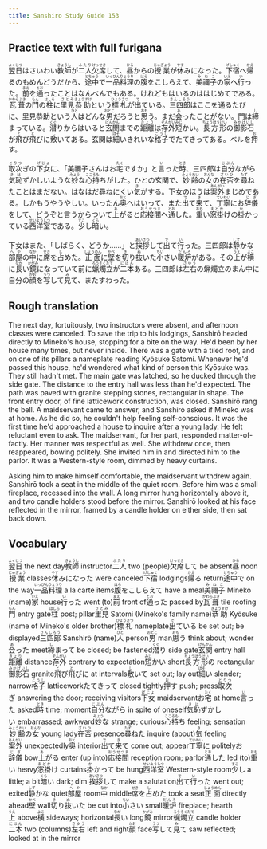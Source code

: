 ```yaml
---
title: Sanshiro Study Guide 153
---
```


## Practice text with full furigana

<p>
<ruby><rb>翌日</rb><rt>よくじつ</rt></ruby>はさいわい<ruby><rb>教師</rb><rt>きょうし</rt></ruby>が<ruby><rb>二人</rb><rt>ふたり</rt></ruby><ruby><rb>欠席</rb><rt>けっせき</rt></ruby>して、<ruby><rb>昼</rb><rt>ひる</rt></ruby>からの<ruby><rb>授業</rb><rt>じゅぎょう</rt></ruby>が<ruby><rb>休</rb><rt>やす</rt></ruby>みになった。<ruby><rb>下宿</rb><rt>げしゅく</rt></ruby>へ<ruby><rb>帰</rb><rt>かえ</rt></ruby>るのもめんどうだから、<ruby><rb>途中</rb><rt>とちゅう</rt></ruby>で<ruby><rb>一品</rb><rt>いっぴん</rt></ruby><ruby><rb>料理</rb><rt>りょうり</rt></ruby>の<ruby><rb>腹</rb><rt>はら</rt></ruby>をこしらえて、<ruby><rb>美禰子</rb><rt>みねこ</rt></ruby>の<ruby><rb>家</rb><rt>いえ</rt></ruby>へ<ruby><rb>行</rb><rt>い</rt></ruby>った。<ruby><rb>前</rb><rt>まえ</rt></ruby>を<ruby><rb>通</rb><rt>とお</rt></ruby>ったことはなんべんでもある。けれどもはいるのははじめてである。<ruby><rb>瓦葺</rb><rt>かわらぶき</rt></ruby>の<ruby><rb>門</rb><rt>もん</rt></ruby>の<ruby><rb>柱</rb><rt>はしら</rt></ruby>に<ruby><rb>里見</rb><rt>さとみ</rt></ruby><ruby><rb>恭助</rb><rt>きょうすけ</rt></ruby>という<ruby><rb>標札</rb><rt>ひょうさつ</rt></ruby>が<ruby><rb>出</rb><rt>で</rt></ruby>ている。<ruby><rb>三四郎</rb><rt>さんしろう</rt></ruby>はここを通るたびに、里見恭助という<ruby><rb>人</rb><rt>ひと</rt></ruby>はどんな<ruby><rb>男</rb><rt>おとこ</rt></ruby>だろうと<ruby><rb>思</rb><rt>おも</rt></ruby>う。まだ<ruby><rb>会</rb><rt>あ</rt></ruby>ったことがない。門は<ruby><rb>締</rb><rt>し</rt></ruby>まっている。<ruby><rb>潜</rb><rt>くぐ</rt></ruby>りからはいると<ruby><rb>玄関</rb><rt>げんかん</rt></ruby>までの<ruby><rb>距離</rb><rt>きょり</rt></ruby>は<ruby><rb>存外</rb><rt>ぞんがい</rt></ruby><ruby><rb>短</rb><rt>みじ</rt></ruby>かい。<ruby><rb>長方形</rb><rt>ちょうほうけい</rt></ruby>の<ruby><rb>御影石</rb><rt>みかげいし</rt></ruby>が<ruby><rb>飛</rb><rt>と</rt></ruby>び<ruby><rb>飛</rb><rt>と</rt></ruby>びに<ruby><rb>敷</rb><rt>し</rt></ruby>いてある。玄関は<ruby><rb>細</rb><rt>ほそ</rt></ruby>いきれいな<ruby><rb>格子</rb><rt>こうし</rt></ruby>でたてきってある。ベルを<ruby><rb>押</rb><rt>お</rt></ruby>す。
</p>

<p>
<ruby><rb>取次</rb><rt>とりつ</rt></ruby>ぎの<ruby><rb>下女</rb><rt>げじょ</rt></ruby>に、「美禰子さんはお<ruby><rb>宅</rb><rt>たく</rt></ruby>ですか」と<ruby><rb>言</rb><rt>い</rt></ruby>った<ruby><rb>時</rb><rt>とき</rt></ruby>、三四郎は<ruby><rb>自分</rb><rt>じぶん</rt></ruby>ながら<ruby><rb>気恥</rb><rt>きは</rt></ruby>ずかしいような<ruby><rb>妙</rb><rt>みょう</rt></ruby>な<ruby><rb>心持</rb><rt>こころも</rt></ruby>ちがした。ひとの玄関で、<ruby><rb>妙齢</rb><rt>みょうれい</rt></ruby>の<ruby><rb>女</rb><rt>おんな</rt></ruby>の<ruby><rb>在否</rb><rt>ざいひ</rt></ruby>を<ruby><rb>尋</rb><rt>たず</rt></ruby>ねたことはまだない。はなはだ尋ねにくい<ruby><rb>気</rb><rt>き</rt></ruby>がする。下女のほうは<ruby><rb>案外</rb><rt>あんがい</rt></ruby>まじめである。しかもうやうやしい。いったん<ruby><rb>奥</rb><rt>おく</rt></ruby>へはいって、また<ruby><rb>出</rb><rt>で</rt></ruby>て<ruby><rb>来</rb><rt>き</rt></ruby>て、<ruby><rb>丁寧</rb><rt>ていねい</rt></ruby>にお<ruby><rb>辞儀</rb><rt>じぎ</rt></ruby>をして、どうぞと言うからついて<ruby><rb>上</rb><rt>あ</rt></ruby>がると<ruby><rb>応接間</rb><rt>おうせつま</rt></ruby>へ<ruby><rb>通</rb><rt>とお</rt></ruby>した。<ruby><rb>重</rb><rt>おも</rt></ruby>い<ruby><rb>窓掛</rb><rt>まどか</rt></ruby>けの<ruby><rb>掛</rb><rt>か</rt></ruby>かっている<ruby><rb>西洋室</rb><rt>せいようしつ</rt></ruby>である。<ruby><rb>少</rb><rt>すこ</rt></ruby>し<ruby><rb>暗</rb><rt>くら</rt></ruby>い。
</p>

<p>
下女はまた、「しばらく、どうか……」と<ruby><rb>挨拶</rb><rt>あいさつ</rt></ruby>して<ruby><rb>出</rb><rt>で</rt></ruby>て<ruby><rb>行</rb><rt>い</rt></ruby>った。三四郎は<ruby><rb>静</rb><rt>しず</rt></ruby>かな<ruby><rb>部屋</rb><rt>へや</rt></ruby>の<ruby><rb>中</rb><rt>なか</rt></ruby>に<ruby><rb>席</rb><rt>せき</rt></ruby>を<ruby><rb>占</rb><rt>し</rt></ruby>めた。<ruby><rb>正面</rb><rt>しょうめん</rt></ruby>に<ruby><rb>壁</rb><rt>かべ</rt></ruby>を<ruby><rb>切</rb><rt>き</rt></ruby>り<ruby><rb>抜</rb><rt>ぬ</rt></ruby>いた<ruby><rb>小</rb><rt>ちい</rt></ruby>さい<ruby><rb>暖炉</rb><rt>だんろ</rt></ruby>がある。その<ruby><rb>上</rb><rt>うえ</rt></ruby>が<ruby><rb>横</rb><rt>よこ</rt></ruby>に<ruby><rb>長</rb><rt>なが</rt></ruby>い<ruby><rb>鏡</rb><rt>かがみ</rt></ruby>になっていて前に<ruby><rb>蝋燭立</rb><rt>ろうそくたて</rt></ruby>が<ruby><rb>二本</rb><rt>にほん</rt></ruby>ある。三四郎は<ruby><rb>左右</rb><rt>さゆう</rt></ruby>の蝋燭立のまん中に自分の<ruby><rb>顔</rb><rt>かお</rt></ruby>を<ruby><rb>写</rb><rt>うつ</rt></ruby>して<ruby><rb>見</rb><rt>み</rt></ruby>て、またすわった。
</p>


## Rough translation

The next day, fortuitously, two instructors were absent, and afternoon classes were canceled. To save the trip to his lodgings, Sanshirō headed directly to Mineko's house, stopping for a bite on the way. He'd been by her house many times, but never inside. There was a gate with a tiled roof, and on one of its pillars a nameplate reading Kyōsuke Satomi. Whenever he'd passed this house, he'd wondered what kind of person this Kyōsuke was. They still hadn't met. The main gate was latched, so he ducked through the side gate. The distance to the entry hall was less than he'd expected. The path was paved with granite stepping stones, rectangular in shape. The front entry door, of fine latticework construction, was closed. Sanshirō rang the bell. A maidservant came to answer, and Sanshirō asked if Mineko was at home. As he did so, he couldn't help feeling self-conscious. It was the first time he'd approached a house to inquire after a young lady. He felt reluctant even to ask. The maidservant, for her part, responded matter-of-factly. Her manner was respectful as well. She withdrew once, then reappeared, bowing politely. She invited him in and directed him to the parlor. It was a Western-style room, dimmed by heavy curtains.

Asking him to make himself comfortable, the maidservant withdrew again. Sanshirō took a seat in the middle of the quiet room. Before him was a small fireplace, recessed into the wall. A long mirror hung horizontally above it, and two candle holders stood before the mirror. Sanshirō looked at his face reflected in the mirror, framed by a candle holder on either side, then sat back down.               


## Vocabulary

<p>
<span class="vocabstudy"><ruby><rb>翌日</rb><rt>よくじつ</rt></ruby>&nbsp;the next day</span><span class="vocabstudy"><ruby><rb>教師</rb><rt>きょうし</rt></ruby>&nbsp;instructor</span><span class="vocabstudy"><ruby><rb>二人</rb><rt>ふたり</rt></ruby>&nbsp;two (people)</span><span class="vocabstudy"><ruby><rb>欠席</rb><rt>けっせき</rt></ruby>して&nbsp;be absent</span><span class="vocabstudy"><ruby><rb>昼</rb><rt>ひる</rt></ruby>&nbsp;noon</span><span class="vocabstudy"><ruby><rb>授業</rb><rt>じゅぎょう</rt></ruby>&nbsp;classes</span><span class="vocabstudy"><ruby><rb>休</rb><rt>やす</rt></ruby>みになった&nbsp;were canceled</span><span class="vocabstudy"><ruby><rb>下宿</rb><rt>げしゅく</rt></ruby>&nbsp;lodgings</span><span class="vocabstudy"><ruby><rb>帰</rb><rt>かえ</rt></ruby>る&nbsp;return</span><span class="vocabstudy"><ruby><rb>途中</rb><rt>とちゅう</rt></ruby>で&nbsp;on the way</span><span class="vocabstudy"><ruby><rb>一品</rb><rt>いっぴん</rt></ruby><ruby><rb>料理</rb><rt>りょうり</rt></ruby>&nbsp;a la carte items</span><span class="vocabstudy"><ruby><rb>腹</rb><rt>はら</rt></ruby>をこしらえて&nbsp;have a meal</span><span class="vocabstudy"><ruby><rb>美禰子</rb><rt>みねこ</rt></ruby>&nbsp;Mineko (name)</span><span class="vocabstudy"><ruby><rb>家</rb><rt>いえ</rt></ruby>&nbsp;house</span><span class="vocabstudy"><ruby><rb>行</rb><rt>い</rt></ruby>った&nbsp;went (to)</span><span class="vocabstudy"><ruby><rb>前</rb><rt>まえ</rt></ruby>&nbsp;front of</span><span class="vocabstudy"><ruby><rb>通</rb><rt>とお</rt></ruby>った&nbsp;passed by</span><span class="vocabstudy"><ruby><rb>瓦葺</rb><rt>かわらぶき</rt></ruby>&nbsp;tile roofing</span><span class="vocabstudy"><ruby><rb>門</rb><rt>もん</rt></ruby>&nbsp;entry gate</span><span class="vocabstudy"><ruby><rb>柱</rb><rt>はしら</rt></ruby>&nbsp;post; pillar</span><span class="vocabstudy"><ruby><rb>里見</rb><rt>さとみ</rt></ruby>&nbsp;Satomi (Mineko's family name)</span><span class="vocabstudy"><ruby><rb>恭助</rb><rt>きょうすけ</rt></ruby>&nbsp;Kyōsuke (name of Mineko's older brother)</span><span class="vocabstudy"><ruby><rb>標札</rb><rt>ひょうさつ</rt></ruby>&nbsp;nameplate</span><span class="vocabstudy"><ruby><rb>出</rb><rt>で</rt></ruby>ている&nbsp;be set out; be displayed</span><span class="vocabstudy"><ruby><rb>三四郎</rb><rt>さんしろう</rt></ruby>&nbsp;Sanshirō (name)</span><span class="vocabstudy"><ruby><rb>人</rb><rt>ひと</rt></ruby>&nbsp;person</span><span class="vocabstudy"><ruby><rb>男</rb><rt>おとこ</rt></ruby>&nbsp;man</span><span class="vocabstudy"><ruby><rb>思</rb><rt>おも</rt></ruby>う&nbsp;think about; wonder</span><span class="vocabstudy"><ruby><rb>会</rb><rt>あ</rt></ruby>った&nbsp;meet</span><span class="vocabstudy"><ruby><rb>締</rb><rt>し</rt></ruby>まって&nbsp;be closed; be fastened</span><span class="vocabstudy"><ruby><rb>潜</rb><rt>くぐ</rt></ruby>り&nbsp;side gate</span><span class="vocabstudy"><ruby><rb>玄関</rb><rt>げんかん</rt></ruby>&nbsp;entry hall</span><span class="vocabstudy"><ruby><rb>距離</rb><rt>きょり</rt></ruby>&nbsp;distance</span><span class="vocabstudy"><ruby><rb>存外</rb><rt>ぞんがい</rt></ruby>&nbsp;contrary to expectation</span><span class="vocabstudy"><ruby><rb>短</rb><rt>みじ</rt></ruby>かい&nbsp;short</span><span class="vocabstudy"><ruby><rb>長方形</rb><rt>ちょうほうけい</rt></ruby>の&nbsp;rectangular</span><span class="vocabstudy"><ruby><rb>御影石</rb><rt>みかげいし</rt></ruby>&nbsp;granite</span><span class="vocabstudy"><ruby><rb>飛</rb><rt>と</rt></ruby>び<ruby><rb>飛</rb><rt>と</rt></ruby>びに&nbsp;at intervals</span><span class="vocabstudy"><ruby><rb>敷</rb><rt>し</rt></ruby>いて&nbsp;set out; lay out</span><span class="vocabstudy"><ruby><rb>細</rb><rt>ほそ</rt></ruby>い&nbsp;slender; narrow</span><span class="vocabstudy"><ruby><rb>格子</rb><rt>こうし</rt></ruby>&nbsp;latticework</span><span class="vocabstudy">たてきって&nbsp;closed tightly</span><span class="vocabstudy"><ruby><rb>押</rb><rt>お</rt></ruby>す&nbsp;push; press</span>
<span class="vocabstudy"><ruby><rb>取次</rb><rt>とりつ</rt></ruby>ぎ&nbsp;answering the door; receiving visitors</span><span class="vocabstudy"><ruby><rb>下女</rb><rt>げじょ</rt></ruby>&nbsp;maidservant</span><span class="vocabstudy">お<ruby><rb>宅</rb><rt>たく</rt></ruby>&nbsp;at home</span><span class="vocabstudy"><ruby><rb>言</rb><rt>い</rt></ruby>った&nbsp;asked</span><span class="vocabstudy"><ruby><rb>時</rb><rt>とき</rt></ruby>&nbsp;time; moment</span><span class="vocabstudy"><ruby><rb>自分</rb><rt>じぶん</rt></ruby>ながら&nbsp;in spite of oneself</span><span class="vocabstudy"><ruby><rb>気恥</rb><rt>きは</rt></ruby>ずかしい&nbsp;embarrassed; awkward</span><span class="vocabstudy"><ruby><rb>妙</rb><rt>みょう</rt></ruby>な&nbsp;strange; curious</span><span class="vocabstudy"><ruby><rb>心持</rb><rt>こころも</rt></ruby>ち&nbsp;feeling; sensation</span><span class="vocabstudy"><ruby><rb>妙齢</rb><rt>みょうれい</rt></ruby>の<ruby><rb>女</rb><rt>おんな</rt></ruby>&nbsp;young lady</span><span class="vocabstudy"><ruby><rb>在否</rb><rt>ざいひ</rt></ruby>&nbsp;presence</span><span class="vocabstudy"><ruby><rb>尋</rb><rt>たず</rt></ruby>ねた&nbsp;inquire (about)</span><span class="vocabstudy"><ruby><rb>気</rb><rt>き</rt></ruby>&nbsp;feeling</span><span class="vocabstudy"><ruby><rb>案外</rb><rt>あんがい</rt></ruby>&nbsp;unexpectedly</span><span class="vocabstudy"><ruby><rb>奥</rb><rt>おく</rt></ruby>&nbsp;interior</span><span class="vocabstudy"><ruby><rb>出</rb><rt>で</rt></ruby>て<ruby><rb>来</rb><rt>き</rt></ruby>て&nbsp;come out; appear</span><span class="vocabstudy"><ruby><rb>丁寧</rb><rt>ていねい</rt></ruby>に&nbsp;politely</span><span class="vocabstudy">お<ruby><rb>辞儀</rb><rt>じぎ</rt></ruby>&nbsp;bow</span><span class="vocabstudy"><ruby><rb>上</rb><rt>あ</rt></ruby>がる&nbsp;enter (up into)</span><span class="vocabstudy"><ruby><rb>応接間</rb><rt>おうせつま</rt></ruby>&nbsp;reception room; parlor</span><span class="vocabstudy"><ruby><rb>通</rb><rt>とお</rt></ruby>した&nbsp;led (to)</span><span class="vocabstudy"><ruby><rb>重</rb><rt>おも</rt></ruby>い&nbsp;heavy</span><span class="vocabstudy"><ruby><rb>窓掛</rb><rt>まどか</rt></ruby>け&nbsp;curtains</span><span class="vocabstudy"><ruby><rb>掛</rb><rt>か</rt></ruby>かって&nbsp;be hung</span><span class="vocabstudy"><ruby><rb>西洋室</rb><rt>せいようしつ</rt></ruby>&nbsp;Western-style room</span><span class="vocabstudy"><ruby><rb>少</rb><rt>すこ</rt></ruby>し&nbsp;a little; a bit</span><span class="vocabstudy"><ruby><rb>暗</rb><rt>くら</rt></ruby>い&nbsp;dark; dim</span>
<span class="vocabstudy"><ruby><rb>挨拶</rb><rt>あいさつ</rt></ruby>して&nbsp;make a salutation</span><span class="vocabstudy"><ruby><rb>出</rb><rt>で</rt></ruby>て<ruby><rb>行</rb><rt>い</rt></ruby>った&nbsp;went out; exited</span><span class="vocabstudy"><ruby><rb>静</rb><rt>しず</rt></ruby>かな&nbsp;quiet</span><span class="vocabstudy"><ruby><rb>部屋</rb><rt>へや</rt></ruby>&nbsp;room</span><span class="vocabstudy"><ruby><rb>中</rb><rt>なか</rt></ruby>&nbsp;middle</span><span class="vocabstudy"><ruby><rb>席</rb><rt>せき</rt></ruby>を<ruby><rb>占</rb><rt>し</rt></ruby>めた&nbsp;took a seat</span><span class="vocabstudy"><ruby><rb>正面</rb><rt>しょうめん</rt></ruby>&nbsp;directly ahead</span><span class="vocabstudy"><ruby><rb>壁</rb><rt>かべ</rt></ruby>&nbsp;wall</span><span class="vocabstudy"><ruby><rb>切</rb><rt>き</rt></ruby>り<ruby><rb>抜</rb><rt>ぬ</rt></ruby>いた&nbsp;be cut into</span><span class="vocabstudy"><ruby><rb>小</rb><rt>ちい</rt></ruby>さい&nbsp;small</span><span class="vocabstudy"><ruby><rb>暖炉</rb><rt>だんろ</rt></ruby>&nbsp;fireplace; hearth</span><span class="vocabstudy"><ruby><rb>上</rb><rt>うえ</rt></ruby>&nbsp;above</span><span class="vocabstudy"><ruby><rb>横</rb><rt>よこ</rt></ruby>&nbsp;sideways; horizontal</span><span class="vocabstudy"><ruby><rb>長</rb><rt>なが</rt></ruby>い&nbsp;long</span><span class="vocabstudy"><ruby><rb>鏡</rb><rt>かがみ</rt></ruby>&nbsp;mirror</span><span class="vocabstudy"><ruby><rb>蝋燭立</rb><rt>ろうそくたて</rt></ruby>&nbsp;candle holder</span><span class="vocabstudy"><ruby><rb>二本</rb><rt>にほん</rt></ruby>&nbsp;two (columns)</span><span class="vocabstudy"><ruby><rb>左右</rb><rt>さゆう</rt></ruby>&nbsp;left and right</span><span class="vocabstudy"><ruby><rb>顔</rb><rt>かお</rt></ruby>&nbsp;face</span><span class="vocabstudy"><ruby><rb>写</rb><rt>うつ</rt></ruby>して<ruby><rb>見</rb><rt>み</rt></ruby>て&nbsp;saw reflected; looked at in the mirror</span>
</p>
